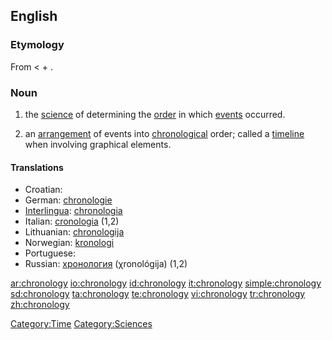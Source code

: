 ==English==

===Etymology===
From {{AGr.}} {{term|χρονολογία||arrangement of time, chronology|tr=khronologia|lang=grc|sc=polytonic}} < {{term|χρόνος||time|tr=khronos|lang=grc|sc=polytonic}} + {{term|λόγος||account, study|tr=logos|lang=grc|sc=polytonic}}.

===Noun===
{{en-noun|chronologies|-}}

# {{uncountable}} the [[science]] of determining the [[order]] in which [[events]] occurred. 
# {{countable}} an [[arrangement]] of events into [[chronological]] order; called a [[timeline]] when involving graphical elements. 

====Translations====
* Croatian: {{t-|hr|kronologija|f}}
* German: [[chronologie]] {{f}}
* [[Interlingua]]: [[chronologia]]
* Italian: [[cronologia]] {{f}} (1,2)
* Lithuanian: [[chronologija]] {{f}}
* Norwegian: [[kronologi]] {{m}}
* Portuguese: {{t-|pt|cronologia|f}}
* Russian: [[хронология]] (χronológija) {{f}} (1,2)


[[Category:Time]]
[[Category:Sciences]]

[[ar:chronology]]
[[io:chronology]]
[[id:chronology]]
[[it:chronology]]
[[simple:chronology]]
[[sd:chronology]]
[[ta:chronology]]
[[te:chronology]]
[[vi:chronology]]
[[tr:chronology]]
[[zh:chronology]]